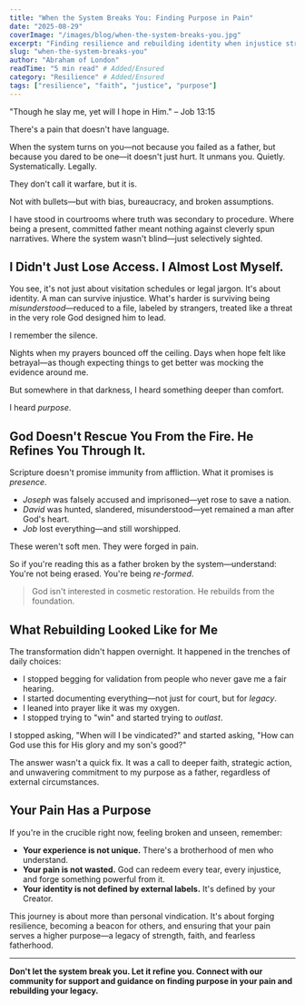 ---
title: "When the System Breaks You: Finding Purpose in Pain"
date: "2025-08-29"
coverImage: "/images/blog/when-the-system-breaks-you.jpg"
excerpt: "Finding resilience and rebuilding identity when injustice strikes fathers."
slug: "when-the-system-breaks-you"
author: "Abraham of London"
readTime: "5 min read" # Added/Ensured
category: "Resilience" # Added/Ensured
tags: ["resilience", "faith", "justice", "purpose"]
---

"Though he slay me, yet will I hope in Him." – Job 13:15

There's a pain that doesn't have language.

When the system turns on you—not because you failed as a father, but because you dared to be one—it doesn't just hurt. It unmans you. Quietly. Systematically. Legally.

They don't call it warfare, but it is.

Not with bullets—but with bias, bureaucracy, and broken assumptions.

I have stood in courtrooms where truth was secondary to procedure. Where being a present, committed father meant nothing against cleverly spun narratives. Where the system wasn't blind—just selectively sighted.

## I Didn't Just Lose Access. I Almost Lost Myself.

You see, it's not just about visitation schedules or legal jargon. It's about identity. A man can survive injustice. What's harder is surviving being *misunderstood*—reduced to a file, labeled by strangers, treated like a threat in the very role God designed him to lead.

I remember the silence.

Nights when my prayers bounced off the ceiling. Days when hope felt like betrayal—as though expecting things to get better was mocking the evidence around me.

But somewhere in that darkness, I heard something deeper than comfort.

I heard *purpose*.

## God Doesn't Rescue You From the Fire. He Refines You Through It.

Scripture doesn't promise immunity from affliction. What it promises is *presence*.

- *Joseph* was falsely accused and imprisoned—yet rose to save a nation.
- *David* was hunted, slandered, misunderstood—yet remained a man after God's heart.
- *Job* lost everything—and still worshipped.

These weren't soft men. They were forged in pain.

So if you're reading this as a father broken by the system—understand: You're not being erased. You're being *re-formed*.

> God isn't interested in cosmetic restoration. He rebuilds from the foundation.

## What Rebuilding Looked Like for Me

The transformation didn't happen overnight. It happened in the trenches of daily choices:

- I stopped begging for validation from people who never gave me a fair hearing.
- I started documenting everything—not just for court, but for *legacy*.
- I leaned into prayer like it was my oxygen.
- I stopped trying to "win" and started trying to *outlast*.

I stopped asking, "When will I be vindicated?" and started asking, "How can God use this for His glory and my son's good?"

The answer wasn't a quick fix. It was a call to deeper faith, strategic action, and unwavering commitment to my purpose as a father, regardless of external circumstances.

## Your Pain Has a Purpose

If you're in the crucible right now, feeling broken and unseen, remember:

* **Your experience is not unique.** There's a brotherhood of men who understand.
* **Your pain is not wasted.** God can redeem every tear, every injustice, and forge something powerful from it.
* **Your identity is not defined by external labels.** It's defined by your Creator.

This journey is about more than personal vindication. It's about forging resilience, becoming a beacon for others, and ensuring that your pain serves a higher purpose—a legacy of strength, faith, and fearless fatherhood.

---

**Don't let the system break you. Let it refine you. Connect with our community for support and guidance on finding purpose in your pain and rebuilding your legacy.**